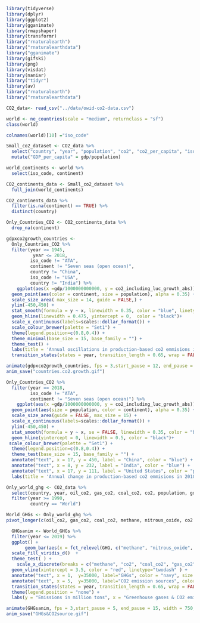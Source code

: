 ```r
library(tidyverse)
library(dplyr)
library(ggplot2)
library(gganimate)
library(rmapshaper)
library(transformr)
library("rnaturalearth")
library("rnaturalearthdata")
library("gganimate")
library(gifski)
library(png)
library(visdat)
library(naniar)
library("tidyr")
library(av)
library("rnaturalearth")
library("rnaturalearthdata")

CO2_data<- read_csv("../data/owid-co2-data.csv")

world <- ne_countries(scale = "medium", returnclass = "sf")
class(world)

colnames(world)[10] ="iso_code"
```


```r
Small_co2_dataset <- CO2_data %>% 
  select("country", "year", "population", "co2", "co2_per_capita", "iso_code", "gdp", "co2_per_capita", "co2_including_luc_growth_abs") %>%
  mutate("GDP_per_capita" = gdp/population)

world_continents <- world %>%
  select(iso_code, continent)
```

```r
CO2_continents_data <- Small_co2_dataset %>%
  full_join(world_continents)

CO2_continents_data %>%
  filter(is.na(continent) == TRUE) %>%
  distinct(country) 
```

```r
Only_Countries_CO2 <- CO2_continents_data %>%
  drop_na(continent)
```



```r
gdpxco2growth_countries <- 
  Only_Countries_CO2 %>%
  filter(year >= 1945,
          year <= 2018,
         iso_code != "ATA", 
         continent != "Seven seas (open ocean)",
         country != "China",
         iso_code != "USA",
         country != "India") %>%
    ggplot(aes(x =gdp/1000000000000, y = co2_including_luc_growth_abs)) +
  geom_point(aes(color = continent, size = population), alpha = 0.35) +
  scale_size_area( max_size = 14, guide = FALSE,) +
  ylim(-450,450) +
  stat_smooth(formula = y ~ x, linewidth = 0.35, color = "blue", linetype="dotdash", se = FALSE) +
  geom_hline(linewidth = 0.475, yintercept = 0,  color = "black")+
  scale_x_continuous(labels=scales::dollar_format()) +
  scale_colour_brewer(palette = "Set1") +
  theme(legend.position=c(0.8,0.4)) +
  theme_minimal(base_size = 15, base_family = "") +
  theme_test() +
  labs(title = 'Annual oscillations in production-based co2 emmisions in {closest_state}', x = "GDP in trillion", y= "Annual co2 emissions variation in million tons", subtitle = "Countries' population is represented by the size of each dot", alt = paste("Animated graph showing the annual difference of production-based CO2 emission compared to the previous year. Countries above the baseline 0 mean that they have emitted more CO2 than the previously recorded year, similarly, below the baseline means that the country has emitted less in the current year. Three big outliers were removed to show more attention to the global trend without them; these three outliers (China, United States, and India) massively impact the global trendline in blue. Without them, we can infer that rich countries seem to stay relatively close to the baseline, whereas less wealthy countries present more variation because they tend to be impacted by economic and social instability affecting their emissions"), caption = "The outliers (China, United States and India) have been removed") +
  transition_states(states = year, transition_length = 0.65, wrap = FALSE)

```

```r
animate(gdpxco2growth_countries, fps = 3,start_pause = 12, end_pause = 20, width = 750, height = 450)
anim_save("countries.co2.growth.gif")
```

```r
Only_Countries_CO2 %>%
  filter(year == 2018,
         iso_code != "ATA", 
         continent != "Seven seas (open ocean)") %>%
    ggplot(aes(x =gdp/1000000000000, y = co2_including_luc_growth_abs)) +
  geom_point(aes(size = population, color = continent), alpha = 0.35) +
  scale_size_area(guide = FALSE, max_size = 15) +
  scale_x_continuous(labels=scales::dollar_format()) +
  ylim(-450,450) +
  stat_smooth(formula = y ~ x, se = FALSE, linewidth = 0.35, color = "blue", linetype="dotdash") +
  geom_hline(yintercept = 0, linewidth = 0.5, color = "black")+
 scale_colour_brewer(palette = "Set1") +
  theme(legend.position=c(0.8,0.4)) +
  theme_test(base_size = 15, base_family = "") +
  annotate("text", x = 17, y = 450, label = "China", color = "blue") +
  annotate("text", x = 8, y = 232, label = "India", color = "blue") +
  annotate("text", x = 17, y = 111, label = "United States", color = "purple") +
  labs(title = 'Annual change in production-based co2 emmisions in 2018', x = "GDP in trillion", y= "Annual production-based co2 emissions", subtitle = "Countries' population is represented by the size of each dot", alt = paste("Graph showing the annual difference of production-based CO2 emission in 2018 with respect to 2017. Countries above the baseline 0 mean that they have emitted more CO2 than the previously recorded year, similarly, below the baseline means that the country has emitted less in the current year. Conspicuously we can denote three big outliers in both axis: China, United States, and India. The three biggest polluters are also the three wealthiest countries. The global blue trendline has been skewed upwards due to these outliers, showing that globally we emitted more than last year by hundreds of million tons")) 
```



```r
Only_world_ghg <- CO2_data %>%
  select(country, year, oil_co2, gas_co2, coal_co2, co2, population, gdp, methane, nitrous_oxide, total_ghg_excluding_lucf,) %>%
  filter(year >= 1990,
         country == "World")
```

```r
World_GHGs <- Only_world_ghg %>%
pivot_longer(c(oil_co2, gas_co2, coal_co2, methane, nitrous_oxide, co2 ), names_to = "GHG", values_to = "GHG_emissions")
```


```r
  GHGsanim <- World_GHGs %>%
  filter(year <= 2019) %>%
  ggplot() +
       geom_bar(aes(x = fct_relevel(GHG, c("methane", "nitrous_oxide", "co2" )), y = GHG_emissions, fill = GHG), stat="identity", width=0.75, color="white", position ="dodge") +
  scale_fill_viridis_d()  +
  theme_test( ) +
    scale_x_discrete(breaks = c("methane", "co2", "coal_co2", "gas_co2",  "nitrous_oxide", "oil_co2" ) , labels = c("Methane"," Total CO2", "Coal", "Natural Gas",  "Nitous Oxide", "Oil" )) +
  geom_vline(xintercept = 3.5, color = "red", linetype="twodash" ) +
  annotate("text", x = 1,  y=35000, label="GHGs", color = "navy", size = 3.5) +
  annotate("text", x = 5,  y=35000, label="CO2 emission sources", color = "navy", size = 3.5)+
  transition_states(states = year, transition_length = 0.65, wrap = FALSE) +
  theme(legend.position = "none") +
  labs(y = "Emissions in million tons", x = "Greenhouse gases & CO2 emission sources", title = "Global emmisions per greenhouse gas and per co2 source in {closest_state}", alt = "Animation of bar graph showing global annual emissions since 1990 to 2019 depending on the greenhouse gas, or source of CO2. The graph is divided into two sections, left hand for GHGs and right hand for CO2 sources, both divided by a red dashline. The global trends increase steadily in 1990s, but once we enter the new millenium, the rate of growth increases, more noticibly in CO2 and coal emissions. China can be attributed to the increasing rate in CO2 and coal, as they have supply their high-demanded electricity with burning the dirtiest co2 source of all: coal. This also shows that instead of moving away from dirty and non-renewable sources of electricity like coal or oil, we are instead increasing our emissions at a concerning rate.") 
```

```r
animate(GHGsanim, fps = 3,start_pause = 5, end_pause = 15, width = 750, height = 450)
anim_save("GHGs&CO2source.gif")
```



